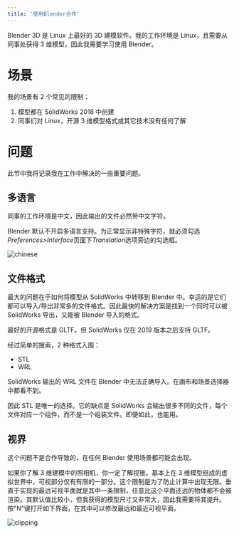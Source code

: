 ```yaml
---
title: '使用Blender合作'
---
```


Blender 3D 是 Linux 上最好的 3D 建模软件。我的工作环境是 Linux，且需要从同事处获得 3 维模型，因此我需要学习使用 Blender。

# 场景

我的场景有 2 个常见的限制：

1. 模型都在 SolidWorks 2018 中创建
2. 同事们对 Linux，开源 3 维模型格式或其它技术没有任何了解

# 问题

此节中我将记录我在工作中解决的一些重要问题。

## 多语言

同事的工作环境是中文，因此输出的文件必然带中文字符。

Blender 默认不开启多语言支持。为正常显示非特殊字符，就必须勾选*Preferences>Interface*页面下*Translation*选项旁边的勾选框。

![chinese](/image/blender-multilang.png)

## 文件格式

最大的问题在于如何将模型从 SolidWorks 中转移到 Blender 中。幸运的是它们都可以导入/导出非常多的文件格式。因此最快的解决方案是找到一个同时可以被 SolidWorks 导出，又能被 Blender 导入的格式。

最好的开源格式是 GLTF。但 SolidWorks 仅在 2019 版本之后支持 GLTF。

经过简单的搜索，2 种格式入围：

- STL
- WRL

SolidWorks 输出的 WRL 文件在 Blender 中无法正确导入。在画布和场景选择器中都看不到。

因此 STL 是唯一的选择。它的缺点是 SolidWorks 会输出很多不同的文件，每个文件对应一个组件，而不是一个组装文件。即便如此，也能用。

## 视界

这个问题不是合作导致的，在任何 Blender 使用场景都可能会出现。

如果你了解 3 维建模中的照相机，你一定了解视锥。基本上在 3 维模型组成的虚拟世界中，可视部分仅有有限的一部分。这个限制是为了防止计算中出现无限。垂直于实现的最远可视平面就是其中一条限制，任意比这个平面还远的物体都不会被渲染。其默认值比较小，但我获得的模型尺寸又非常大，因此我需要将其提升。按"N"键打开如下界面，在其中可以修改最远和最近可视平面。

![clipping](/image/blender-view-clipping.png)

